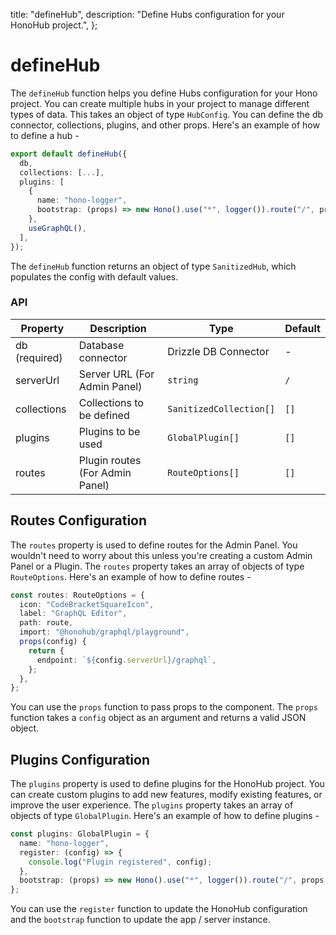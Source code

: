 
  title: "defineHub",
  description: "Define Hubs configuration for your HonoHub project.",
};

# defineHub

The `defineHub` function helps you define Hubs configuration for your Hono project. You can create multiple hubs in your project to manage different types of data. This takes an object of type `HubConfig`. You can define the db connector, collections, plugins, and other props. Here's an example of how to define a hub -

<CodeGroup title="hub.config.ts">

```ts
export default defineHub({
  db,
  collections: [...],
  plugins: [
    {
      name: "hono-logger",
      bootstrap: (props) => new Hono().use("*", logger()).route("/", props.app),
    },
    useGraphQL(),
  ],
});
```

</CodeGroup>

The `defineHub` function returns an object of type `SanitizedHub`, which populates the config with default values.

### API

| Property      | Description                     | Type                    | Default |
| ------------- | ------------------------------- | ----------------------- | ------- |
| db (required) | Database connector              | Drizzle DB Connector    | -       |
| serverUrl     | Server URL (For Admin Panel)    | `string`                | `/`     |
| collections   | Collections to be defined       | `SanitizedCollection[]` | `[]`    |
| plugins       | Plugins to be used              | `GlobalPlugin[]`        | `[]`    |
| routes        | Plugin routes (For Admin Panel) | `RouteOptions[]`        | `[]`    |

## Routes Configuration

The `routes` property is used to define routes for the Admin Panel. You wouldn't need to worry about this unless you're creating a custom Admin Panel or a Plugin. The `routes` property takes an array of objects of type `RouteOptions`. Here's an example of how to define routes -

```ts
const routes: RouteOptions = {
  icon: "CodeBracketSquareIcon",
  label: "GraphQL Editor",
  path: route,
  import: "@honohub/graphql/playground",
  props(config) {
    return {
      endpoint: `${config.serverUrl}/graphql`,
    };
  },
};
```

You can use the `props` function to pass props to the component. The `props` function takes a `config` object as an argument and returns a valid JSON object.

## Plugins Configuration

The `plugins` property is used to define plugins for the HonoHub project. You can create custom plugins to add new features, modify existing features, or improve the user experience. The `plugins` property takes an array of objects of type `GlobalPlugin`. Here's an example of how to define plugins -

```ts
const plugins: GlobalPlugin = {
  name: "hono-logger",
  register: (config) => {
    console.log("Plugin registered", config);
  },
  bootstrap: (props) => new Hono().use("*", logger()).route("/", props.app),
};
```

You can use the `register` function to update the HonoHub configuration and the `bootstrap` function to update the app / server instance.
